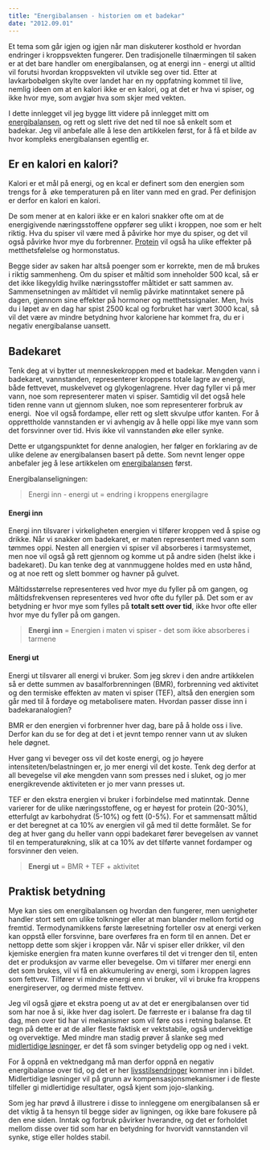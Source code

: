 ```yaml
---
title: "Energibalansen - historien om et badekar"
date: "2012.09.01"
---
```


Et tema som går igjen og igjen når man diskuterer kosthold er hvordan endringer i kroppsvekten fungerer. Den tradisjonelle tilnærmingen til saken er at det bare handler om energibalansen, og at energi inn - energi ut alltid vil forutsi hvordan kroppsvekten vil utvikle seg over tid. Etter at lavkarbobølgen skylte over landet har en ny oppfatning kommet til live, nemlig ideen om at en kalori ikke er en kalori, og at det er hva vi spiser, og ikke hvor mye, som avgjør hva som skjer med vekten.

I dette innlegget vil jeg bygge litt videre på innlegget mitt om [energibalansen](energibalansen.qmd), og rett og slett rive det ned til noe så enkelt som et badekar. Jeg vil anbefale alle å lese den artikkelen først, for å få et bilde av hvor kompleks energibalansen egentlig er.

## Er en kalori en kalori?

Kalori er et mål på energi, og en kcal er definert som den energien som trengs for å  øke temperaturen på en liter vann med en grad. Per definisjon er derfor en kalori en kalori.

De som mener at en kalori ikke er en kalori snakker ofte om at de energigivende næringsstoffene oppfører seg ulikt i kroppen, noe som er helt riktig. Hva du spiser vil være med å påvirke hor mye du spiser, og det vil også påvirke hvor mye du forbrenner. [Protein](naeringsstoffer/protein.qmd) vil også ha ulike effekter på metthetsfølelse og hormonstatus.

Begge sider av saken har altså poenger som er korrekte, men de må brukes i riktig sammenheng. Om du spiser et måltid som inneholder 500 kcal, så er det ikke likegyldig hvilke næringsstoffer måltidet er satt sammen av. Sammensetningen av måltidet vil nemlig påvirke matinntaket senere på dagen, gjennom sine effekter på hormoner og metthetssignaler. Men, hvis du i løpet av en dag har spist 2500 kcal og forbruket har vært 3000 kcal, så vil det være av mindre betydning hvor kaloriene har kommet fra, du er i negativ energibalanse uansett.

## Badekaret

Tenk deg at vi bytter ut menneskekroppen med et badekar. Mengden vann i badekaret, vannstanden, representerer kroppens totale lagre av energi, både fettvevet, muskelvevet og glykogenlagrene. Hver dag fyller vi på mer vann, noe som representerer maten vi spiser. Samtidig vil det også hele tiden renne vann ut gjennom sluken, noe som representerer forbruk av energi.  Noe vil også fordampe, eller rett og slett skvulpe utfor kanten. For å opprettholde vannstanden er vi avhengig av å helle oppi like mye vann som det forsvinner over tid. Hvis ikke vil vannstanden øke eller synke.

Dette er utgangspunktet for denne analogien, her følger en forklaring av de ulike delene av energibalansen basert på dette. Som nevnt lenger oppe anbefaler jeg å lese artikkelen om [energibalansen](energibalansen.qmd) først.

Energibalanseligningen:

> Energi inn - energi ut = endring i kroppens energilagre

#### Energi inn

Energi inn tilsvarer i virkeligheten energien vi tilfører kroppen ved å spise og drikke. Når vi snakker om badekaret, er maten representert med vann som tømmes oppi. Nesten all energien vi spiser vil absorberes i tarmsystemet, men noe vil også gå rett gjennom og komme ut på andre siden (helst ikke i badekaret). Du kan tenke deg at vannmuggene holdes med en ustø hånd, og at noe rett og slett bommer og havner på gulvet.

Måltidsstørrelse representeres ved hvor mye du fyller på om gangen, og måltidsfrekvensen representeres ved hvor ofte du fyller på. Det som er av betydning er hvor mye som fylles på **totalt sett over tid**, ikke hvor ofte eller hvor mye du fyller på om gangen.

> **Energi inn** = Energien i maten vi spiser - det som ikke absorberes i tarmene

#### Energi ut

Energi ut tilsvarer all energi vi bruker. Som jeg skrev i den andre artikkelen så er dette summen av basalforbrenningen (BMR), forbrenning ved aktivitet og den termiske effekten av maten vi spiser (TEF), altså den energien som går med til å fordøye og metabolisere maten. Hvordan passer disse inn i badekaranalogien?

BMR er den energien vi forbrenner hver dag, bare på å holde oss i live. Derfor kan du se for deg at det i et jevnt tempo renner vann ut av sluken hele døgnet.

Hver gang vi beveger oss vil det koste energi, og jo høyere intensiteten/belastningen er, jo mer energi vil det koste. Tenk deg derfor at all bevegelse vil øke mengden vann som presses ned i sluket, og jo mer energikrevende aktiviteten er jo mer vann presses ut.

TEF er den ekstra energien vi bruker i forbindelse med matinntak. Denne varierer for de ulike næringsstoffene, og er høyest for protein (20-30%), etterfulgt av karbohydrat (5-10%) og fett (0-5%). For et sammensatt måltid er det beregnet at ca 10% av energien vil gå med til dette formålet. Se for deg at hver gang du heller vann oppi badekaret fører bevegelsen av vannet til en temperaturøkning, slik at ca 10% av det tilførte vannet fordamper og forsvinner den veien.

> **Energi ut** = BMR + TEF + aktivitet

## Praktisk betydning

Mye kan sies om energibalansen og hvordan den fungerer, men uenigheter handler stort sett om ulike tolkninger eller at man blander mellom fortid og fremtid. Termodynamikkens første læresetning forteller osv at energi verken kan oppstå eller forsvinne, bare overføres fra en form til en annen. Det er nettopp dette som skjer i kroppen vår. Når vi spiser eller drikker, vil den kjemiske energien fra maten kunne overføres til det vi trenger den til, enten det er produksjon av varme eller bevegelse. Om vi tilfører mer energi enn det som brukes, vil vi få en akkumulering av energi, som i kroppen lagres som fettvev. Tilfører vi mindre energi enn vi bruker, vil vi bruke fra kroppens energireserver, og dermed miste fettvev.

Jeg vil også gjøre et ekstra poeng ut av at det er energibalansen over tid som har noe å si, ikke hver dag isolert. De færreste er i balanse fra dag til dag, men over tid har vi mekanismer som vil føre oss i retning balanse. Et tegn på dette er at de aller fleste faktisk er vektstabile, også undervektige og overvektige. Med mindre man stadig prøver å slanke seg med [midlertidige løsninger](midlertidige-losninger-resultater.qmd), er det få som svinger betydelig opp og ned i vekt.

For å oppnå en vektnedgang må man derfor oppnå en negativ energibalanse over tid, og det er her [livsstilsendringer](diett-livsstilsendring.qmd) kommer inn i bildet. Midlertidige løsninger vil på grunn av kompensasjonsmekanismer i de fleste tilfeller gi midlertidige resultater, også kjent som jojo-slanking.

Som jeg har prøvd å illustrere i disse to innleggene om energibalansen så er det viktig å ta hensyn til begge sider av ligningen, og ikke bare fokusere på den ene siden. Inntak og forbruk påvirker hverandre, og det er forholdet mellom disse over tid som har en betydning for hvorvidt vannstanden vil synke, stige eller holdes stabil.
